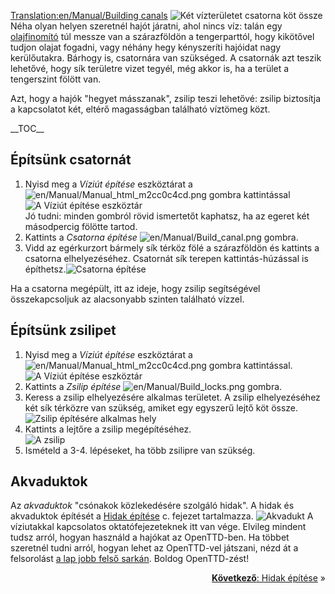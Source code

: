 [[Translation:en/Manual/Building canals]]
{{hu/Manual/Tutorial/Oktatás}}
[[File:en/Manual/Canal.png|left|frame|Két vízterületet csatorna köt össze]]
Néha olyan helyen szeretnél hajót járatni, ahol nincs víz: talán egy [[hu/Manual/Base Set/Industries/Olajfinomító|olajfinomító]] túl messze van a szárazföldön a tengerparttól, hogy kikötővel tudjon olajat fogadni, vagy néhány hegy kényszeríti hajóidat nagy kerülőutakra.
Bárhogy is, csatornára van szükséged. A csatornák azt teszik lehetővé, hogy sík területre vizet tegyél, még akkor is, ha a terület a tengerszint fölött van.

Azt, hogy a hajók "hegyet másszanak", zsilip teszi lehetővé: zsilip biztosítja a kapcsolatot két, eltérő magasságban található víztömeg közt.


__TOC__

<div style="clear: left"></div>
==Építsünk csatornát==
# Nyisd meg a ''Víziút építése'' eszköztárat a [[File:en/Manual/Manual html m2cc0c4cd.png]] gombra kattintással<br/>[[File:hu/Manual/Dock toolbar.png|frame|none|A ''Víziút építése'' eszköztár]]<br/>Jó tudni: minden gombról rövid ismertetőt kaphatsz, ha az egeret két másodpercig fölötte tartod.
# Kattints a ''Csatorna építése'' [[File:en/Manual/Build canal.png]] gombra. 
# Vidd az egérkurzort bármely sík térköz fölé a szárazföldön és kattints a csatorna elhelyezéséhez. Csatornát sík terepen kattintás-húzással is építhetsz.[[File:en/Manual/Building-canals-1.png|frame|none|Csatorna építése]]

Ha a csatorna megépült, itt az ideje, hogy zsilip segítségével összekapcsoljuk az alacsonyabb szinten található vízzel. 

==Építsünk zsilipet==
# Nyisd meg a ''Víziút építése'' eszköztárat a [[File:en/Manual/Manual html m2cc0c4cd.png]] gombra kattintással.<br/>[[File:hu/Manual/Dock toolbar.png|frame|none|A ''Víziút építése'' eszköztár]]
# Kattints a ''Zsilip építése'' [[File:en/Manual/Build locks.png]] gombra.
# Keress a zsilip elhelyezésére alkalmas területet. A zsilip elhelyezéséhez két sík térközre van szükség, amiket egy egyszerű lejtő köt össze.<br/>[[File:en/Manual/Building-canals-2.png|frame|none|Zsilip építésére alkalmas hely]]
# Kattints a lejtőre a zsilip megépítéséhez.<br/>[[File:en/Manual/Building-canals-3.png|frame|none|A zsilip]]
# Ismételd a 3-4. lépéseket, ha több zsilipre van szükség.

==Akvaduktok==
Az ''akvaduktok'' "csónakok közlekedésére szolgáló hidak". A hidak és akvaduktok építését a [[hu/Manual/Hidak építése|Hidak építése]] c. fejezet tartalmazza.
[[File:en/Manual/Aqueduct.png|frame|none|Akvadukt]]
A víziutakkal kapcsolatos oktatófejezeteknek itt van vége. Elvileg mindent tudsz arról, hogyan használd a hajókat az OpenTTD-ben. Ha többet szeretnél tudni arról, hogyan lehet az  OpenTTD-vel játszani, nézd át a felsorolást [[#top|a lap jobb felső sarkán]]. Boldog OpenTTD-zést!

<span style="float: right">[[hu/Manual/Hidak építése|'''Következő''': Hidak építése]] &raquo;</span>